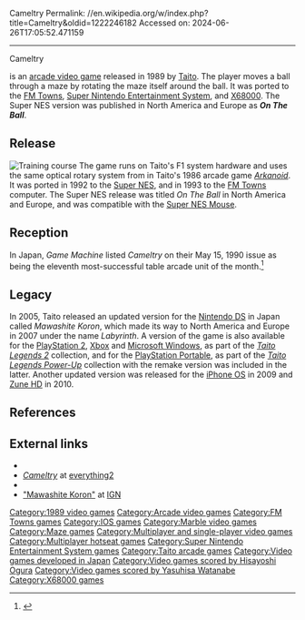 Cameltry
Permalink: //en.wikipedia.org/w/index.php?title=Cameltry&oldid=1222246182
Accessed on: 2024-06-26T17:05:52.471159



------
Cameltry
{{Infobox video game
|title = Cameltry
|image = Cameltry_SNES_Cover_Art.jpg
|caption = Super Famicom cover art
|developer = [[Taito]]
|publisher = Taito
|released = 1989
|genre = [[Maze game|Maze]]
|modes = 1-2 players alternating turns
|platforms = [[Arcade video game|Arcade]], [[Super Nintendo Entertainment System|Super NES]], [[FM Towns]], [[X68000]]
}}

{{nihongo|'''''Cameltry'''''|キャメルトライ}} is an [[arcade video game]] released in 1989 by [[Taito]]. The player moves a ball through a maze by rotating the maze itself around the ball. It was ported to the [[FM Towns]], [[Super Nintendo Entertainment System]], and [[X68000]]. The Super NES version was published in North America and Europe as '''''On The Ball'''''.

== Release ==
[[File:Cameltry_Arcade_Gameplay_Screenshot.png|thumb|left|Training course]]
The game runs on Taito's F1 system hardware and uses the same optical rotary system from in Taito's 1986 arcade game ''[[Arkanoid]]''. It was ported in 1992 to the [[Super Nintendo Entertainment System|Super NES]], and in 1993 to the [[FM Towns]] computer. The Super NES release was titled ''On The Ball'' in North America and Europe, and was compatible with the [[Super NES Mouse]].

== Reception ==
In Japan, ''Game Machine'' listed ''Cameltry'' on their May 15, 1990 issue as being the eleventh most-successful table arcade unit of the month.<ref>{{cite magazine|title=Game Machine's Best Hit Games 25 - テーブル型TVゲーム機 (Table Videos)|magazine=[[:ja:ゲームマシン|Game Machine]]|issue=380|publisher=[[:ja:アミューズメント通信社|Amusement Press, Inc.]]|date=15 May 1990|page=29|lang=ja}}</ref>

==Legacy==
In 2005, Taito released an updated version for the [[Nintendo DS]] in Japan called ''Mawashite Koron'', which made its way to North America and Europe in 2007 under the name ''Labyrinth''. A version of the game is also available for the [[PlayStation 2]], [[Xbox (console)|Xbox]] and [[Microsoft Windows]], as part of the ''[[Taito Legends 2]]'' collection, and for the [[PlayStation Portable]], as part of the ''[[Taito Legends Power-Up]]'' collection with the remake version was included in the latter. Another updated version was released for the [[iPhone OS]] in 2009 and [[Zune HD]] in 2010.

==References==
{{Reflist}}

== External links ==
* {{KLOV game|id=7263}}
* [http://www.everything2.com/index.pl?node=Cameltry ''Cameltry''] at [[everything2]]
* {{moby game|id=/on-the-ball-|name=''On the Ball''}}
* [http://ds.ign.com/articles/653/653718p1.html "Mawashite Koron"] at [[IGN]]

[[Category:1989 video games]]
[[Category:Arcade video games]]
[[Category:FM Towns games]]
[[Category:IOS games]]
[[Category:Marble video games]]
[[Category:Maze games]]
[[Category:Multiplayer and single-player video games]]
[[Category:Multiplayer hotseat games]]
[[Category:Super Nintendo Entertainment System games]]
[[Category:Taito arcade games]]
[[Category:Video games developed in Japan]]
[[Category:Video games scored by Hisayoshi Ogura]]
[[Category:Video games scored by Yasuhisa Watanabe]]
[[Category:X68000 games]]


{{Taito-videogame-stub}}
{{arcade-stub}}